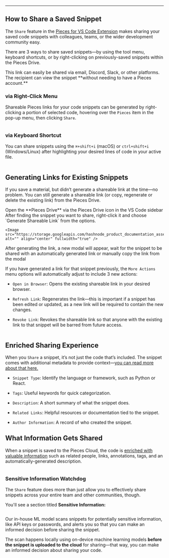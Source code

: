 ***

## How to Share a Saved Snippet

The `Share` feature in the <a target="_blank" href="https://marketplace.visualstudio.com/items?itemName=MeshIntelligentTechnologiesInc.pieces-vscode">Pieces for VS Code Extension</a> makes sharing your saved code snippets with colleagues, teams, or the wider development community easy.

There are 3 ways to share saved snippets—by using the tool menu, keyboard shortcuts, or by right-clicking on previously-saved snippets within the Pieces Drive.

<Callout type="tip">
  This link can easily be shared via email, Discord, Slack, or other platforms. The recipient can view the snippet **without needing to have a Pieces account.**
</Callout>

### via Right-Click Menu

Shareable Pieces links for your code snippets can be generated by right-clicking a portion of selected code, hovering over the `Pieces` item in the pop-up menu, then clicking `Share`.

<Image src="https://storage.googleapis.com/hashnode_product_documentation_assets/vs_code_extension_assets/using_snippets/sharing/share_right_click.png" alt="" align="center" fullwidth="true" />

### via Keyboard Shortcut

You can share snippets using the `⌘+shift+i` (macOS) or `ctrl+shift+i` (Windows/Linux) after highlighting your desired lines of code in your active file.

<Image src="https://storage.googleapis.com/hashnode_product_documentation_assets/vs_code_extension_assets/using_snippets/sharing/generating_snippet_shortcuts.gif" alt="" align="center" fullwidth="true" />

## Generating Links for Existing Snippets

If you save a material, but didn’t generate a shareable link at the time—no problem. You can still generate a shareable link (or copy, regenerate or delete the existing link) from the Pieces Drive.

<Steps>
  <Step title="Open the Pieces Drive">
    Open the **Pieces Drive** via the Pieces Drive icon in the VS Code sidebar
  </Step>

  <Step title="Share the Snippet">
    After finding the snippet you want to share, right-click it and choose `Generate Shareable Link` from the options.

    <Image src="https://storage.googleapis.com/hashnode_product_documentation_assets/vs_code_extension_assets/using_snippets/sharing/generate_shareable_link.png" alt="" align="center" fullwidth="true" />
  </Step>

  <Step title="Wait for the Link and Copy">
    After generating the link, a new modal will appear, wait for the snippet to be shared with an automatically generated link or manually copy the link from the modal
  </Step>
</Steps>

If you have generated a link for that snippet previously, the `More Actions` menu options will automatically adjust to include 3 new actions:

* `Open in Browser`: Opens the existing shareable link in your desired browser.

* `Refresh Link`: Regenerates the link—this is important if a snippet has been edited or updated, as a new link will be required to contain the new changes.

* `Revoke Link`: Revokes the shareable link so that anyone with the existing link to that snippet will be barred from future access.

<Image src="https://storage.googleapis.com/hashnode_product_documentation_assets/vs_code_extension_assets/using_snippets/sharing/generate_share_link_drive.png" alt="" align="center" fullwidth="true" />

## Enriched Sharing Experience

When you `Share` a snippet, it’s not just the code that’s included. The snippet comes with additional metadata to provide context—[you can read more about that here.](https://docs.pieces.app/products/extensions-plugins/visual-studio-code/drive/save-snippets#whats-stored-when-you-save-a-snippet)

* `Snippet Type`: Identify the language or framework, such as Python or React.

* `Tags`: Useful keywords for quick categorization.

* `Description`: A short summary of what the snippet does.

* `Related Links`: Helpful resources or documentation tied to the snippet.

* `Author Information`: A record of who created the snippet.

<Image src="https://cdn.hashnode.com/res/hashnode/image/upload/v1731514684555/707b0769-5b68-448c-811b-a44d2414a10d.png?auto=compress,format&format=webp" alt="" align="left" fullwidth="true" />

## What Information Gets Shared

When a snippet is saved to the Pieces Cloud, the code is [enriched with valuable information](https://docs.pieces.app/products/extensions-plugins/visual-studio-code/drive/save-snippets#whats-stored-when-you-save-a-snippet) such as related people, links, annotations, tags, and an automatically-generated description.

<Image src="https://cdn.hashnode.com/res/hashnode/image/upload/v1731623145740/ec60e89f-ac2f-4396-b6a8-ad94f57d9745.png" alt="" align="center" fullwidth="true" />

### Sensitive Information Watchdog

The `Share` feature does more than just allow you to effectively share snippets across your entire team and other communities, though.

You'll see a section titled **Sensitive Information:**

<Image src="https://cdn.hashnode.com/res/hashnode/image/upload/v1732743695009/a44bf8b1-67b7-4db0-a6af-87798c8df9ed.png" alt="" align="center" fullwidth="true" />

Our in-house ML model scans snippets for potentially sensitive information, like API keys or passwords, and alerts you so that you can make an informed decision before sharing the snippet.  

The scan happens locally using on-device machine learning models **before the snippet is uploaded to the cloud** for sharing—that way, you can make an informed decision about sharing your code.
